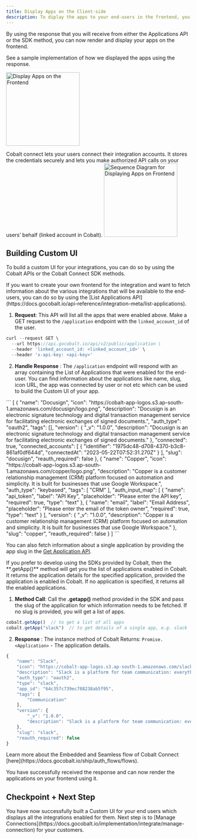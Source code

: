 ```yaml
---
title: Display Apps on the Client-side
description: To diplay the apps to your end-users in the frontend, you can develop your own custom UI or redirect your users to Cobalt Connect.
---
```


By using the response that you will receive from either the Applications API or the SDK method, you can now render and display your apps on the frontend. 

See a sample implementation of how we displayed the apps using the response.

<img height="200" src="/images/implementation/display.png" alt="Display Apps on the Frontend"/>

Cobalt connect lets your users connect their integration accounts. It stores the credentials securely and lets you make authorized API calls on your users’ behalf (linked account in Cobalt).
<img height="200" src="/images/implementation/display_apps_sequence.png" alt="Sequence Diagram for Displaying Apps on Frontend"/>

## Building Custom UI
To build a custom UI for your integrations, you can do so by using the Cobalt APIs or the Cobalt Connect SDK methods.

<Accordion title="Cobalt API for UI">
If you want to create your own frontend for the integration and want to fetch information about the various integrations that will be available to the end-users, you can do so by using the [List Applications API](https://docs.gocobalt.io/api-reference/integration-meta/list-applications).

1. **Request**: This API will list all the apps that were enabled above. Make a GET request to the `/application` endpoint with the `linked_account_id` of the user.
``` JavaScript cURL
curl --request GET \
  --url https://api.gocobalt.io/api/v2/public/application \
  --header 'linked_account_id: <linked_account_id>' \
  --header 'x-api-key: <api-key>'
```

2. **Handle Response** : The `/application` endpoint will respond with an array containing the List of Applications that were enabled for the end-user. You can find information about the applications like name, slug, icon URL, the app was connected by user or not etc which can be used to build the Custom UI of your app.
<Accordion title="200 Response">
```
[
    {
        "name": "Docusign",
        "icon": "https://cobalt-app-logos.s3.ap-south-1.amazonaws.com/docusign/logo.png",
        "description": "Docusign is an electronic signature technology and digital transaction management service for facilitating electronic exchanges of signed documents.",
        "auth_type": "oauth2",
        "tags": [],
        "version": {
            "_v": "1.0.0",
            "description": "Docusign is an electronic signature technology and digital transaction management service for facilitating electronic exchanges of signed documents."
        },
        "connected": true,
        "connected_accounts": [
            {
                "identifier": "1975dc48-d708-4370-b3c8-861af0df644d",
                "connectedAt": "2023-05-22T07:52:31.270Z"
            }
        ],
        "slug": "docusign",
        "reauth_required": false
    },
    {
        "name": "Copper",
        "icon": "https://cobalt-app-logos.s3.ap-south-1.amazonaws.com/copper/logo.png",
        "description": "Copper is a customer relationship management (CRM) platform focused on automation and simplicity. It is built for businesses that use Google Workspace.",
        "auth_type": "keybased",
        "tags": [
            "CRM"
        ],
        "auth_input_map": [
            {
                "name": "api_token",
                "label": "API Key",
                "placeholder": "Please enter the API key",
                "required": true,
                "type": "text"
            },
            {
                "name": "email",
                "label": "Email Address",
                "placeholder": "Please enter the email of the token owner",
                "required": true,
                "type": "text"
            }
        ],
        "version": {
            "_v": "1.0.0",
            "description": "Copper is a customer relationship management (CRM) platform focused on automation and simplicity. It is built for businesses that use Google Workspace."
        },
        "slug": "copper",
        "reauth_required": false
    }
]
```
</Accordion>

You can also fetch information about a single application by providing the app slug in the [Get Application API](https://docs.gocobalt.io/api-reference/integration-meta/get-application).

</Accordion>

<Accordion title="Cobalt SDK for UI">
If you prefer to develop using the SDKs provided by Cobalt, then the **.getApp()** method will get you the list of applications enabled in Cobalt. It returns the application details for the specified application, provided the application is enabled in Cobalt. If no application is specified, it returns all the enabled applications.

1. **Method Call**: Call the **.getapp()** method provided in the SDK and pass the slug of the application for which information needs to be fetched. If no slug is provided, you will get a list of apps.
``` JavaScript JS SDK
cobalt.getApp()  // to get a list of all apps
cobalt.getApp("slack")  // to get details of a single app, e.g. slack
```

2. **Response** : The instance method of Cobalt Returns: `Promise.<Application>` - The application details. 
``` JavaScript Response
{
	"name": "Slack",
	"icon": "https://cobalt-app-logos.s3.ap-south-1.amazonaws.com/slack/logo.png",
	"description": "Slack is a platform for team communication: everything in one place, instantly searchable, available wherever you go. Offering instant messaging, document sharing and knowledge search for modern teams.",
	"auth_type": "oauth2",
	"type": "slack",
	"app_id": "64c357c739ec788238ab5f95",
	"tags": [
		"Communication"
	],
	"version": {
		"_v": "1.0.0",
		"description": "Slack is a platform for team communication: everything in one place, instantly searchable, available wherever you go. Offering instant messaging, document sharing and knowledge search for modern teams."
	},
	"slug": "slack",
    "reauth_required": false
}
```
<Note>
Learn more about the Embedded and Seamless flow of Cobalt Connect [here](https://docs.gocobalt.io/ship/auth_flows/flows).
</Note>
</Accordion>

You have successfully received the response and can now render the applications on your frontend using it.


## Checkpoint + Next Step
<Check>
You have now successfully built a Custom UI for your end users which displays all the integrations enabled for them. Next step is to [Manage Connections](https://docs.gocobalt.io/implementation/integrate/manage-connection) for your customers.
</Check>
